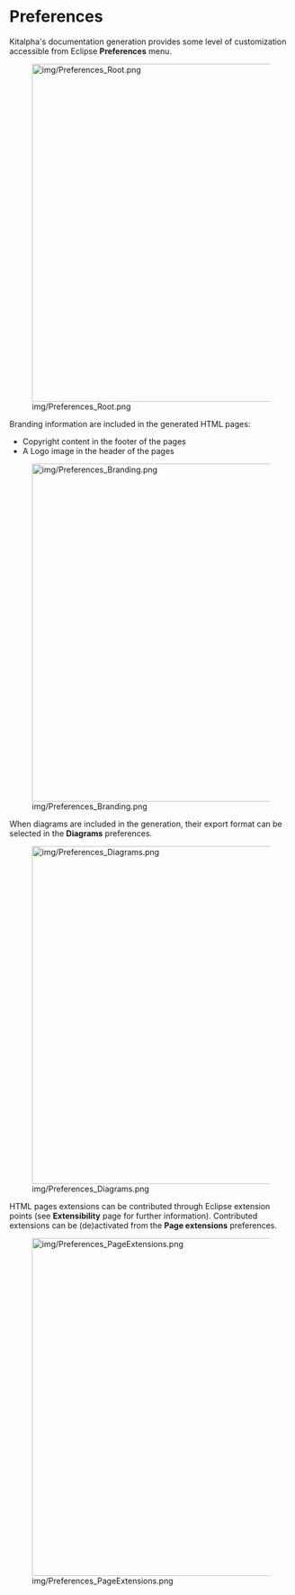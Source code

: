 = Preferences =

Kitalpha's documentation generation provides some level of customization accessible from Eclipse '''Preferences''' menu.

[[Image:img/Preferences_Root.png|thumb|none|600px]]

Branding information are included in the generated HTML pages:
* Copyright content in the footer of the pages
* A Logo image in the header of the pages

[[Image:img/Preferences_Branding.png|thumb|none|600px]]

When diagrams are included in the generation, their export format can be selected in the '''Diagrams''' preferences. 

[[Image:img/Preferences_Diagrams.png|thumb|none|600px]]

HTML pages extensions can be contributed through Eclipse extension points (see '''Extensibility''' page for further information). Contributed extensions can be (de)activated from the '''Page extensions''' preferences.

[[Image:img/Preferences_PageExtensions.png|thumb|none|600px]]
